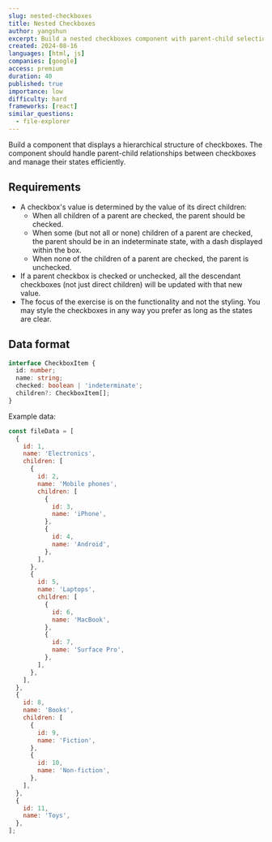 ```yaml
---
slug: nested-checkboxes
title: Nested Checkboxes
author: yangshun
excerpt: Build a nested checkboxes component with parent-child selection logic
created: 2024-08-16
languages: [html, js]
companies: [google]
access: premium
duration: 40
published: true
importance: low
difficulty: hard
frameworks: [react]
similar_questions:
  - file-explorer
---
```


Build a component that displays a hierarchical structure of checkboxes. The component should handle parent-child relationships between checkboxes and manage their states efficiently.

## Requirements

- A checkbox's value is determined by the value of its direct children:
  - When all children of a parent are checked, the parent should be checked.
  - When some (but not all or none) children of a parent are checked, the parent should be in an indeterminate state, with a dash displayed within the box.
  - When none of the children of a parent are checked, the parent is unchecked.
- If a parent checkbox is checked or unchecked, all the descendant checkboxes (not just direct children) will be updated with that new value.
- The focus of the exercise is on the functionality and not the styling. You may style the checkboxes in any way you prefer as long as the states are clear.

## Data format

```ts
interface CheckboxItem {
  id: number;
  name: string;
  checked: boolean | 'indeterminate';
  children?: CheckboxItem[];
}
```

Example data:

```js
const fileData = [
  {
    id: 1,
    name: 'Electronics',
    children: [
      {
        id: 2,
        name: 'Mobile phones',
        children: [
          {
            id: 3,
            name: 'iPhone',
          },
          {
            id: 4,
            name: 'Android',
          },
        ],
      },
      {
        id: 5,
        name: 'Laptops',
        children: [
          {
            id: 6,
            name: 'MacBook',
          },
          {
            id: 7,
            name: 'Surface Pro',
          },
        ],
      },
    ],
  },
  {
    id: 8,
    name: 'Books',
    children: [
      {
        id: 9,
        name: 'Fiction',
      },
      {
        id: 10,
        name: 'Non-fiction',
      },
    ],
  },
  {
    id: 11,
    name: 'Toys',
  },
];
```

